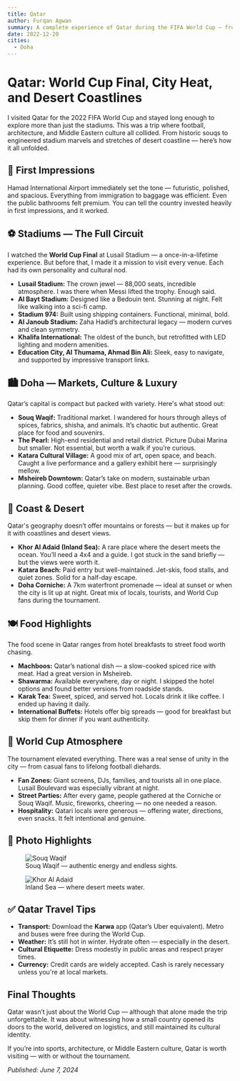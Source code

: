 ```yaml
---
title: Qatar
author: Furqan Agwan
summary: A complete experience of Qatar during the FIFA World Cup — from stadiums and souqs to beaches and cultural spots.
date: 2022-12-20
cities:
  - Doha
---
```


# Qatar: World Cup Final, City Heat, and Desert Coastlines

I visited Qatar for the 2022 FIFA World Cup and stayed long enough to explore more than just the stadiums. This was a trip where football, architecture, and Middle Eastern culture all collided. From historic souqs to engineered stadium marvels and stretches of desert coastline — here’s how it all unfolded.

## 🛬 First Impressions

Hamad International Airport immediately set the tone — futuristic, polished, and spacious. Everything from immigration to baggage was efficient. Even the public bathrooms felt premium. You can tell the country invested heavily in first impressions, and it worked.

## ⚽ Stadiums — The Full Circuit

I watched the **World Cup Final** at Lusail Stadium — a once-in-a-lifetime experience. But before that, I made it a mission to visit every venue. Each had its own personality and cultural nod.

- **Lusail Stadium:** The crown jewel — 88,000 seats, incredible atmosphere. I was there when Messi lifted the trophy. Enough said.
- **Al Bayt Stadium:** Designed like a Bedouin tent. Stunning at night. Felt like walking into a sci-fi camp.
- **Stadium 974:** Built using shipping containers. Functional, minimal, bold.
- **Al Janoub Stadium:** Zaha Hadid’s architectural legacy — modern curves and clean symmetry.
- **Khalifa International:** The oldest of the bunch, but retrofitted with LED lighting and modern amenities.
- **Education City, Al Thumama, Ahmad Bin Ali:** Sleek, easy to navigate, and supported by impressive transport links.

## 🏙️ Doha — Markets, Culture & Luxury

Qatar’s capital is compact but packed with variety. Here's what stood out:

- **Souq Waqif:** Traditional market. I wandered for hours through alleys of spices, fabrics, shisha, and animals. It’s chaotic but authentic. Great place for food and souvenirs.
- **The Pearl:** High-end residential and retail district. Picture Dubai Marina but smaller. Not essential, but worth a walk if you’re curious.
- **Katara Cultural Village:** A good mix of art, open space, and beach. Caught a live performance and a gallery exhibit here — surprisingly mellow.
- **Msheireb Downtown:** Qatar’s take on modern, sustainable urban planning. Good coffee, quieter vibe. Best place to reset after the crowds.

## 🌅 Coast & Desert

Qatar's geography doesn’t offer mountains or forests — but it makes up for it with coastlines and desert views.

- **Khor Al Adaid (Inland Sea):** A rare place where the desert meets the ocean. You’ll need a 4x4 and a guide. I got stuck in the sand briefly — but the views were worth it.
- **Katara Beach:** Paid entry but well-maintained. Jet-skis, food stalls, and quiet zones. Solid for a half-day escape.
- **Doha Corniche:** A 7km waterfront promenade — ideal at sunset or when the city is lit up at night. Great mix of locals, tourists, and World Cup fans during the tournament.

## 🍽️ Food Highlights

The food scene in Qatar ranges from hotel breakfasts to street food worth chasing.

- **Machboos:** Qatar’s national dish — a slow-cooked spiced rice with meat. Had a great version in Msheireb.
- **Shawarma:** Available everywhere, day or night. I skipped the hotel options and found better versions from roadside stands.
- **Karak Tea:** Sweet, spiced, and served hot. Locals drink it like coffee. I ended up having it daily.
- **International Buffets:** Hotels offer big spreads — good for breakfast but skip them for dinner if you want authenticity.

## 🎉 World Cup Atmosphere

The tournament elevated everything. There was a real sense of unity in the city — from casual fans to lifelong football diehards.

- **Fan Zones:** Giant screens, DJs, families, and tourists all in one place. Lusail Boulevard was especially vibrant at night.
- **Street Parties:** After every game, people gathered at the Corniche or Souq Waqif. Music, fireworks, cheering — no one needed a reason.
- **Hospitality:** Qatari locals were generous — offering water, directions, even snacks. It felt intentional and genuine.

## 📸 Photo Highlights

<figure>
  <img
    src="https://images.unsplash.com/photo-1464983953574-0892a716854b?auto=format&fit=crop&w=800&q=80"
    alt="Souq Waqif"
  />
  <figcaption>Souq Waqif — authentic energy and endless sights.</figcaption>
</figure>

<figure>
  <img
    src="https://images.unsplash.com/photo-1506744038136-46273834b3fb?auto=format&fit=crop&w=800&q=80"
    alt="Khor Al Adaid"
  />
  <figcaption>Inland Sea — where desert meets water.</figcaption>
</figure>

## ✅ Qatar Travel Tips

- **Transport:** Download the **Karwa** app (Qatar’s Uber equivalent). Metro and buses were free during the World Cup.
- **Weather:** It’s still hot in winter. Hydrate often — especially in the desert.
- **Cultural Etiquette:** Dress modestly in public areas and respect prayer times.
- **Currency:** Credit cards are widely accepted. Cash is rarely necessary unless you're at local markets.

## Final Thoughts

Qatar wasn’t just about the World Cup — although that alone made the trip unforgettable. It was about witnessing how a small country opened its doors to the world, delivered on logistics, and still maintained its cultural identity.

If you’re into sports, architecture, or Middle Eastern culture, Qatar is worth visiting — with or without the tournament.

_Published: June 7, 2024_
